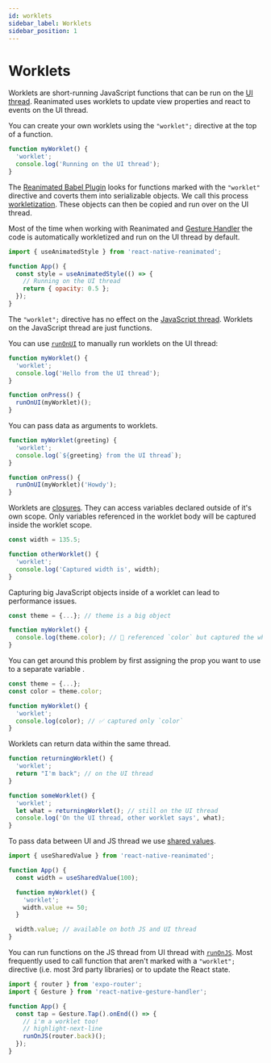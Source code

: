```yaml
---
id: worklets
sidebar_label: Worklets
sidebar_position: 1
---
```


# Worklets

Worklets are short-running JavaScript functions that can be run on the [UI thread](/docs/fundamentals/glossary#ui-thread). Reanimated uses worklets to update view properties and react to events on the UI thread.

You can create your own worklets using the `"worklet";` directive at the top of a function.

```javascript
function myWorklet() {
  'worklet';
  console.log('Running on the UI thread');
}
```

The [Reanimated Babel Plugin](https://github.com/software-mansion/react-native-reanimated/blob/main/packages/react-native-reanimated/plugin/README-dev.md#basics) looks for functions marked with the `"worklet"` directive and coverts them into serializable objects. We call this process [workletization](/docs/fundamentals/glossary#to-workletize). These objects can then be copied and run over on the UI thread.

Most of the time when working with Reanimated and [Gesture Handler](https://docs.swmansion.com/react-native-gesture-handler/) the code is automatically workletized and run on the UI thread by default.

```javascript
import { useAnimatedStyle } from 'react-native-reanimated';

function App() {
  const style = useAnimatedStyle(() => {
    // Running on the UI thread
    return { opacity: 0.5 };
  });
}
```

The `"worklet";` directive has no effect on the [JavaScript thread](/docs/fundamentals/glossary#javascript-thread). Worklets on the JavaScript thread are just functions.

You can use [`runOnUI`](/docs/threading/runOnUI) to manually run worklets on the UI thread:

```javascript
function myWorklet() {
  'worklet';
  console.log('Hello from the UI thread');
}

function onPress() {
  runOnUI(myWorklet)();
}
```

You can pass data as arguments to worklets.

```javascript
function myWorklet(greeting) {
  'worklet';
  console.log(`${greeting} from the UI thread`);
}

function onPress() {
  runOnUI(myWorklet)('Howdy');
}
```

Worklets are [closures](https://developer.mozilla.org/en-US/docs/Web/JavaScript/Closures). They can access variables declared outside of it's own scope. Only variables referenced in the worklet body will be captured inside the worklet scope.

```javascript
const width = 135.5;

function otherWorklet() {
  'worklet';
  console.log('Captured width is', width);
}
```

Capturing big JavaScript objects inside of a worklet can lead to performance issues.

```javascript
const theme = {...}; // theme is a big object

function myWorklet() {
  console.log(theme.color); // 🚨 referenced `color` but captured the whole `theme` object
}
```

You can get around this problem by first assigning the prop you want to use to a separate variable .

```javascript
const theme = {...};
const color = theme.color;

function myWorklet() {
  'worklet';
  console.log(color); // ✅ captured only `color`
}
```

Worklets can return data within the same thread.

```javascript
function returningWorklet() {
  'worklet';
  return "I'm back"; // on the UI thread
}

function someWorklet() {
  'worklet';
  let what = returningWorklet(); // still on the UI thread
  console.log('On the UI thread, other worklet says', what);
}
```

To pass data between UI and JS thread we use [shared values](/docs/fundamentals/glossary#shared-value).

```javascript
import { useSharedValue } from 'react-native-reanimated';

function App() {
  const width = useSharedValue(100);

  function myWorklet() {
    'worklet';
    width.value += 50;
  }

  width.value; // available on both JS and UI thread
}
```

You can run functions on the JS thread from UI thread with [`runOnJS`](/docs/threading/runOnJS). Most frequently used to call function that aren't marked with a `"worklet";` directive (i.e. most 3rd party libraries) or to update the React state.

```javascript
import { router } from 'expo-router';
import { Gesture } from 'react-native-gesture-handler';

function App() {
  const tap = Gesture.Tap().onEnd(() => {
    // i'm a worklet too!
    // highlight-next-line
    runOnJS(router.back)();
  });
}
```
